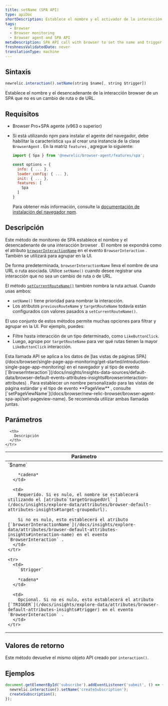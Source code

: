 ```yaml
---
title: setName (SPA API)
type: apiDoc
shortDescription: Establece el nombre y el activador de la interacción del navegador de una SPA independientemente del tipo de interacción.
tags:
  - Browser
  - Browser monitoring
  - Browser agent and SPA API
metaDescription: SPA API call with browser to set the name and trigger of a browser interaction that is not a route change or URL change.
freshnessValidatedDate: never
translationType: machine
---
```


## Sintaxis

```js
newrelic.interaction().setName(string $name[, string $trigger])
```

Establece el nombre y el desencadenante de la interacción browser de un SPA que no es un cambio de ruta o de URL.

## Requisitos

* Browser Pro+SPA agente (v963 o superior)

* Si está utilizando npm para instalar el agente del navegador, debe habilitar la característica `spa` al crear una instancia de la clase `BrowserAgent` . En la matriz `features` , agregue lo siguiente:

  ```js
  import { Spa } from '@newrelic/browser-agent/features/spa';

  const options = {
    info: { ... },
    loader_config: { ... },
    init: { ... },
    features: [
      Spa
    ]
  }
  ```

  Para obtener más información, consulte la [documentación de instalación del navegador npm](https://www.npmjs.com/package/@newrelic/browser-agent#new-relic-browser-agent).

## Descripción

Este método de monitoreo de SPA establece el nombre y el desencadenante de una interacción browser . El nombre se expondrá como el atributo [`browserInteractionName`](/docs/insights/explore-data/attributes/browser-default-attributes-insights#interaction-name) en el evento `BrowserInteraction` . También se utilizará para agrupar en la UI.

De forma predeterminada, `browserInteractionName` lleva el nombre de una URL o ruta asociada. Utilice `setName()` cuando desee registrar una interacción que no sea un cambio de ruta o de URL.

El método [`setCurrentRouteName()`](/docs/browser/new-relic-browser/browser-agent-apis/browser-spa-api-newrelicsetcurrentroutename) también nombra la ruta actual. Cuando usas ambos:

* `setName()` tiene prioridad para nombrar la interacción.
* Los atributos `previousRouteName` y `targetRouteName` todavía están configurados con valores pasados a `setCurrentRouteName()`.

El uso conjunto de estos métodos permite muchas opciones para filtrar y agrupar en la UI. Por ejemplo, puedes:

* Filtre hasta interacción de un tipo determinado, como `LikeButtonClick`.
* Luego, agrupe por `targetRouteName` para ver qué rutas tienen la mayor `LikeButtonClick` interacción.

<Callout variant="tip">
  Esta llamada API se aplica a los datos de [las vistas de páginas SPA](/docs/browser/single-page-app-monitoring/get-started/introduction-single-page-app-monitoring) en el navegador y al tipo de evento [`BrowserInteraction`](/docs/insights/insights-data-sources/default-data/browser-default-events-attributes-insights#browserinteraction-attributes) . Para establecer un nombre personalizado para las vistas de página estándar y el tipo de evento <DNT>**PageView**</DNT> , consulte [`setPageViewName`](/docs/browser/new-relic-browser/browser-agent-spa-api/set-pageview-name). Se recomienda utilizar ambas llamadas juntas.
</Callout>

## Parámetros

<table>
  <thead>
    <tr>
      <th width="25%">
        Parámetro
      </th>

      <th>
        Descripción
      </th>
    </tr>
  </thead>

  <tbody>
    <tr>
      <td>
        `$name`

        *cadena*
      </td>

      <td>
        Requerido. Si es nulo, el nombre se establecerá utilizando el [atributo`targetGroupedUrl` ](/docs/insights/explore-data/attributes/browser-default-attributes-insights#target-groupedurl).

        Si no es nulo, esto establecerá el atributo [`browserInteractionName`](/docs/insights/explore-data/attributes/browser-default-attributes-insights#interaction-name) en el evento `BrowserInteraction` .
      </td>
    </tr>

    <tr>
      <td>
        `$trigger`

        *cadena*
      </td>

      <td>
        Opcional. Si no es nulo, esto establecerá el atributo [`TRIGGER`](/docs/insights/explore-data/attributes/browser-default-attributes-insights#trigger) en el evento `BrowserInteraction` .
      </td>
    </tr>
  </tbody>
</table>

## Valores de retorno

Este método devuelve el mismo objeto API creado por `interaction()`.

## Ejemplos

```js
document.getElementById('subscribe').addEventListener('submit', () => {
  newrelic.interaction().setName('createSubscription');
  createSubscription();
});
```